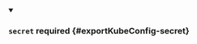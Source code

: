 


<details className="config-field" data-expandable="true" open>
<summary>

### `secret` <span className="config-field-required" data-required="false">required</span> <span className="config-field-type"></span> <span className="config-field-default"></span> <span className="config-field-enum"></span> {#exportKubeConfig-secret}



</summary>

<PartialSecretreference />


</details>
